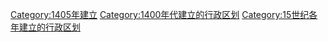{{Cat topic in year| topic=建立的行政区划|year=1405}}
[[Category:1405年建立|Category:1405年建立]]
[[Category:1400年代建立的行政区划|Category:1400年代建立的行政区划]]
[[Category:15世纪各年建立的行政区划|Category:15世纪各年建立的行政区划]]